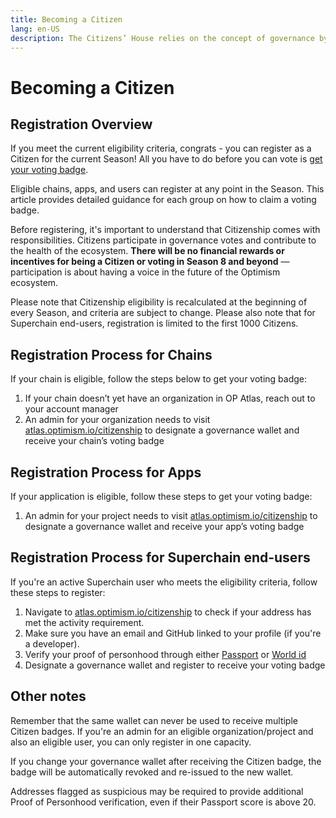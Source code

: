 ```yaml
---
title: Becoming a Citizen
lang: en-US
description: The Citizens’ House relies on the concept of governance by individuals with one vote each. Citizens are meant to represent individual human stakeholders of the Collective':' builders, users, and community members who are aligned with the project’s values and are interested in the long-term benefit of the Collective. This is complementary to the token-weighted voting system used in the Token House.
---
```


# Becoming a Citizen

## Registration Overview

If you meet the current eligibility criteria, congrats - you can register as a Citizen for the current Season! All you have to do before you can vote is [get your voting badge](https://atlas.optimism.io/citizenship). 

Eligible chains, apps, and users can register at any point in the Season. This article provides detailed guidance for each group on how to claim a voting badge.

Before registering, it's important to understand that Citizenship comes with responsibilities. Citizens participate in governance votes and contribute to the health of the ecosystem. **There will be no financial rewards or incentives for being a Citizen or voting in Season 8 and beyond** —participation is about having a voice in the future of the Optimism ecosystem.

Please note that Citizenship eligibility is recalculated at the beginning of every Season, and criteria are subject to change. Please also note that for Superchain end-users, registration is limited to the first 1000 Citizens.

## Registration Process for Chains

If your chain is eligible, follow the steps below to get your voting badge:

1. If your chain doesn’t yet have an organization in OP Atlas, reach out to your account manager
2. An admin for your organization needs to visit [atlas.optimism.io/citizenship](http://atlas.optimism.io/citizenship) to designate a governance wallet and receive your chain’s voting badge

## Registration Process for Apps

If your application is eligible, follow these steps to get your voting badge:

1. An admin for your project needs to visit [atlas.optimism.io/citizenship](http://atlas.optimism.io/citizenship) to designate a governance wallet and receive your app’s voting badge

## Registration Process for Superchain end-users

If you're an active Superchain user who meets the eligibility criteria, follow these steps to register:

1. Navigate to [atlas.optimism.io/citizenship](http://atlas.optimism.io/citizenship) to check if your address has met the activity requirement.
2. Make sure you have an email and GitHub linked to your profile (if you're a developer).
3. Verify your proof of personhood through either [Passport](https://app.passport.xyz/)  or [World id](https://world.org/world-id)
4. Designate a governance wallet and register to receive your voting badge

## Other notes

Remember that the same wallet can never be used to receive multiple Citizen badges. If you're an admin for an eligible organization/project and also an eligible user, you can only register in one capacity.

If you change your governance wallet after receiving the Citizen badge, the badge will be automatically revoked and re-issued to the new wallet.

Addresses flagged as suspicious may be required to provide additional Proof of Personhood verification, even if their Passport score is above 20.
